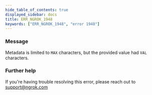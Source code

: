```yaml
---
hide_table_of_contents: true
displayed_sidebar: docs
title: ERR_NGROK_1948
keywords: ["ERR_NGROK_1948", "error 1948"]
---
```


### Message

Metadata is limited to `MAX` characters, but the provided value had `VAL` characters.

### Further help

If you're having trouble resolving this error, please reach out to [support@ngrok.com](mailto:support@ngrok.com?subject=Help%20with%20ERR_NGROK_1948)
